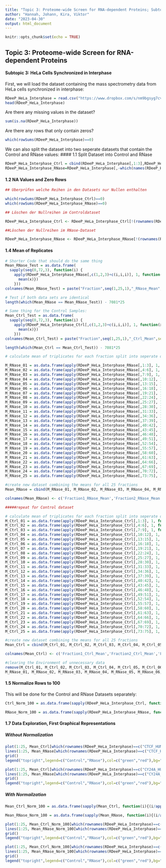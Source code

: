 ```yaml
---
title: "Topic 3: Proteome-wide Screen for RNA-dependent Proteins; Subtopic 3: HeLa synchronized in Interphase"
author: "Hannah, Johann, Kira, Viktor"
date: "2023-04-30"
output: html_document
---
```


```r
knitr::opts_chunk$set(echo = TRUE)
```

## Topic 3: Proteome-wide Screen for RNA-dependent Proteins

#### Subtopic 3: HeLa Cells Synchronized in Interphase

First, we will load the dataset containing the mass spectrometry data from HeLa cells synchronized in interphase:

```r
RDeeP_HeLa_Interphase = read.csv("https://www.dropbox.com/s/nm9bgsyg7cv6wu1/RDeeP_HeLa_Interphase.csv?dl=1", header=TRUE, row.names=1, sep = ";")
head(RDeeP_HeLa_Interphase)
```

Are there any missing values in the dataset?

```r
sum(is.na(RDeeP_HeLa_Interphase))
```

Are there any rows that only contain zeros?

```r
which(rowSums(RDeeP_HeLa_Interphase)==0)
```

We can also split the dataset into two seperate datasets that contain the Control and RNase values:
#### 1.1 Split Dataset into Control and RNase

```r
RDeeP_HeLa_Interphase_Ctrl = cbind(RDeeP_HeLa_Interphase[,1:3],RDeeP_HeLa_Interphase[,7:9],RDeeP_HeLa_Interphase[,13:15],RDeeP_HeLa_Interphase[,19:21],RDeeP_HeLa_Interphase[,25:27],RDeeP_HeLa_Interphase[,31:33],RDeeP_HeLa_Interphase[,37:39],RDeeP_HeLa_Interphase[,43:45],RDeeP_HeLa_Interphase[,49:51],RDeeP_HeLa_Interphase[,55:57],RDeeP_HeLa_Interphase[,61:63],RDeeP_HeLa_Interphase[,67:69],RDeeP_HeLa_Interphase[,73:75],RDeeP_HeLa_Interphase[,79:81],RDeeP_HeLa_Interphase[,85:87],RDeeP_HeLa_Interphase[,91:93],RDeeP_HeLa_Interphase[,97:99],RDeeP_HeLa_Interphase[,103:105],RDeeP_HeLa_Interphase[,109:111],RDeeP_HeLa_Interphase[,115:117],RDeeP_HeLa_Interphase[,121:123],RDeeP_HeLa_Interphase[,127:129],RDeeP_HeLa_Interphase[,133:135],RDeeP_HeLa_Interphase[,139:141],RDeeP_HeLa_Interphase[,145:147])
RDeeP_HeLa_Interphase_RNase=RDeeP_HeLa_Interphase[,-which(names(RDeeP_HeLa_Interphase) %in% colnames(RDeeP_HeLa_Interphase_Ctrl))]
```

#### 1.2 NA Values and Zero Rows
```r
## Überprüfen welche Reihen in den Datasets nur Nullen enthalten

which(rowSums(RDeeP_HeLa_Interphase_Ctrl)==0)
which(rowSums(RDeeP_HeLa_Interphase_RNase)==0)

## Löschen der Nullreihen im Controldataset

RDeeP_HeLa_Interphase_Ctrl <- RDeeP_HeLa_Interphase_Ctrl[!(rownames(RDeeP_HeLa_Interphase_Ctrl)%in% c("FHOD3_HUMAN","P210L_HUMAN","PKD1_HUMAN","TGM7_HUMAN","KIF1A_HUMAN")),]

##Löschen der Nullreihen im RNase-Dataset

RDeeP_HeLa_Interphase_RNase <- RDeeP_HeLa_Interphase_RNase[!(rownames(RDeeP_HeLa_Interphase_RNase) %in% c("FHOD3_HUMAN","P210L_HUMAN","PKD1_HUMAN","TGM7_HUMAN", "KIF1A_HUMAN")),]
```

#### 1.4 Mean of Replicates

```r

# Shorter Code that should do the same thing
Mean_RNase_Test = as.data.frame(
  sapply(seq(0,72,3), function(i) {
    apply(RDeeP_HeLa_Interphase_RNase[,c(1,2,3)+c(i,i,i)], 1, function(x) {
      mean(x)})
    }))
colnames(Mean_RNase_Test) = paste("Fraction",seq(1,25,1),"_RNase_Mean",sep="")

# Test if both data sets are identical
length(which(Mean_RNase == Mean_RNase_Test)) - 7081*25

# Same thing for the Control Samples:
Mean_Ctrl_Test = as.data.frame(
  sapply(seq(0,72,3), function(i) {
    apply(RDeeP_HeLa_Interphase_Ctrl[,c(1,2,3)+c(i,i,i)], 1, function(x) {
      mean(x)})
    }))
colnames(Mean_Ctrl_Test) = paste("Fraction",seq(1,25,1),"_Ctrl_Mean",sep="")

length(which(Mean_Ctrl == Mean_Ctrl_Test)) - 7081*25

```


```r

# calculate mean of triplicates for each fraction split into seperate datasets

M_RNase_01 = as.data.frame(apply(RDeeP_HeLa_Interphase_RNase[,1:3], 1, function(x) {mean(x)}))
M_RNase_02 = as.data.frame(apply(RDeeP_HeLa_Interphase_RNase[,4:6], 1, function(x) {mean(x)}))
M_RNase_03 = as.data.frame(apply(RDeeP_HeLa_Interphase_RNase[,7:9], 1, function(x) {mean(x)}))
M_RNase_04 = as.data.frame(apply(RDeeP_HeLa_Interphase_RNase[,10:12], 1, function(x) {mean(x)}))
M_RNase_05 = as.data.frame(apply(RDeeP_HeLa_Interphase_RNase[,13:15], 1, function(x) {mean(x)}))
M_RNase_06 = as.data.frame(apply(RDeeP_HeLa_Interphase_RNase[,16:18], 1, function(x) {mean(x)}))
M_RNase_07 = as.data.frame(apply(RDeeP_HeLa_Interphase_RNase[,19:21], 1, function(x) {mean(x)}))
M_RNase_08 = as.data.frame(apply(RDeeP_HeLa_Interphase_RNase[,22:24], 1, function(x) {mean(x)}))
M_RNase_09 = as.data.frame(apply(RDeeP_HeLa_Interphase_RNase[,25:27], 1, function(x) {mean(x)}))
M_RNase_10 = as.data.frame(apply(RDeeP_HeLa_Interphase_RNase[,28:30], 1, function(x) {mean(x)}))
M_RNase_11 = as.data.frame(apply(RDeeP_HeLa_Interphase_RNase[,31:33], 1, function(x) {mean(x)}))
M_RNase_12 = as.data.frame(apply(RDeeP_HeLa_Interphase_RNase[,34:36], 1, function(x) {mean(x)}))
M_RNase_13 = as.data.frame(apply(RDeeP_HeLa_Interphase_RNase[,37:39], 1, function(x) {mean(x)}))
M_RNase_14 = as.data.frame(apply(RDeeP_HeLa_Interphase_RNase[,40:42], 1, function(x) {mean(x)}))
M_RNase_15 = as.data.frame(apply(RDeeP_HeLa_Interphase_RNase[,43:45], 1, function(x) {mean(x)}))
M_RNase_16 = as.data.frame(apply(RDeeP_HeLa_Interphase_RNase[,46:48], 1, function(x) {mean(x)}))
M_RNase_17 = as.data.frame(apply(RDeeP_HeLa_Interphase_RNase[,49:51], 1, function(x) {mean(x)}))
M_RNase_18 = as.data.frame(apply(RDeeP_HeLa_Interphase_RNase[,52:54], 1, function(x) {mean(x)}))
M_RNase_19 = as.data.frame(apply(RDeeP_HeLa_Interphase_RNase[,55:57], 1, function(x) {mean(x)}))
M_RNase_20 = as.data.frame(apply(RDeeP_HeLa_Interphase_RNase[,58:60], 1, function(x) {mean(x)}))
M_RNase_21 = as.data.frame(apply(RDeeP_HeLa_Interphase_RNase[,61:63], 1, function(x) {mean(x)}))
M_RNase_22 = as.data.frame(apply(RDeeP_HeLa_Interphase_RNase[,64:66], 1, function(x) {mean(x)}))
M_RNase_23 = as.data.frame(apply(RDeeP_HeLa_Interphase_RNase[,67:69], 1, function(x) {mean(x)}))
M_RNase_24 = as.data.frame(apply(RDeeP_HeLa_Interphase_RNase[,70:72], 1, function(x) {mean(x)}))
M_RNase_25 = as.data.frame(apply(RDeeP_HeLa_Interphase_RNase[,73:75], 1, function(x) {mean(x)}))

#create new dataset combining the means for all 25 fractions
Mean_RNase = cbind(M_RNase_01, M_RNase_02, M_RNase_03, M_RNase_04, M_RNase_05, M_RNase_06, M_RNase_07, M_RNase_08, M_RNase_09, M_RNase_10, M_RNase_11, M_RNase_12, M_RNase_13, M_RNase_14, M_RNase_15, M_RNase_16, M_RNase_17, M_RNase_18, M_RNase_19, M_RNase_20, M_RNase_21, M_RNase_22, M_RNase_23, M_RNase_24, M_RNase_25)

colnames(Mean_RNase) <- c('Fraction1_RNase_Mean','Fraction2_RNase_Mean','Fraction3_RNase_Mean','Fraction4_RNase_Mean','Fraction5_RNase_Mean','Fraction6_RNase_Mean','Fraction7_RNase_Mean','Fraction8_RNase_Mean','Fraction9_RNase_Mean','Fraction10_RNase_Mean','Fraction11_RNase_Mean','Fraction12_RNase_Mean','Fraction13_RNase_Mean','Fraction14_RNase_Mean','Fraction15_RNase_Mean','Fraction16_RNase_Mean','Fraction17_RNase_Mean','Fraction18_RNase_Mean','Fraction19_RNase_Mean','Fraction20_RNase_Mean','Fraction21_RNase_Mean','Fraction22_RNase_Mean','Fraction23_RNase_Mean','Fraction24_RNase_Mean','Fraction25_RNase_Mean')

#####repeat for Control dataset

# calculate mean of triplicates for each fraction split into seperate datasets
M_Ctrl_01 = as.data.frame(apply(RDeeP_HeLa_Interphase_Ctrl[,1:3], 1, function(x) {mean(x)}))
M_Ctrl_02 = as.data.frame(apply(RDeeP_HeLa_Interphase_Ctrl[,4:6], 1, function(x) {mean(x)}))
M_Ctrl_03 = as.data.frame(apply(RDeeP_HeLa_Interphase_Ctrl[,7:9], 1, function(x) {mean(x)}))
M_Ctrl_04 = as.data.frame(apply(RDeeP_HeLa_Interphase_Ctrl[,10:12], 1, function(x) {mean(x)}))
M_Ctrl_05 = as.data.frame(apply(RDeeP_HeLa_Interphase_Ctrl[,13:15], 1, function(x) {mean(x)}))
M_Ctrl_06 = as.data.frame(apply(RDeeP_HeLa_Interphase_Ctrl[,16:18], 1, function(x) {mean(x)}))
M_Ctrl_07 = as.data.frame(apply(RDeeP_HeLa_Interphase_Ctrl[,19:21], 1, function(x) {mean(x)}))
M_Ctrl_08 = as.data.frame(apply(RDeeP_HeLa_Interphase_Ctrl[,22:24], 1, function(x) {mean(x)}))
M_Ctrl_09 = as.data.frame(apply(RDeeP_HeLa_Interphase_Ctrl[,25:27], 1, function(x) {mean(x)}))
M_Ctrl_10 = as.data.frame(apply(RDeeP_HeLa_Interphase_Ctrl[,28:30], 1, function(x) {mean(x)}))
M_Ctrl_11 = as.data.frame(apply(RDeeP_HeLa_Interphase_Ctrl[,31:33], 1, function(x) {mean(x)}))
M_Ctrl_12 = as.data.frame(apply(RDeeP_HeLa_Interphase_Ctrl[,34:36], 1, function(x) {mean(x)}))
M_Ctrl_13 = as.data.frame(apply(RDeeP_HeLa_Interphase_Ctrl[,37:39], 1, function(x) {mean(x)}))
M_Ctrl_14 = as.data.frame(apply(RDeeP_HeLa_Interphase_Ctrl[,40:42], 1, function(x) {mean(x)}))
M_Ctrl_15 = as.data.frame(apply(RDeeP_HeLa_Interphase_Ctrl[,43:45], 1, function(x) {mean(x)}))
M_Ctrl_16 = as.data.frame(apply(RDeeP_HeLa_Interphase_Ctrl[,46:48], 1, function(x) {mean(x)}))
M_Ctrl_17 = as.data.frame(apply(RDeeP_HeLa_Interphase_Ctrl[,49:51], 1, function(x) {mean(x)}))
M_Ctrl_18 = as.data.frame(apply(RDeeP_HeLa_Interphase_Ctrl[,52:54], 1, function(x) {mean(x)}))
M_Ctrl_19 = as.data.frame(apply(RDeeP_HeLa_Interphase_Ctrl[,55:57], 1, function(x) {mean(x)}))
M_Ctrl_20 = as.data.frame(apply(RDeeP_HeLa_Interphase_Ctrl[,58:60], 1, function(x) {mean(x)}))
M_Ctrl_21 = as.data.frame(apply(RDeeP_HeLa_Interphase_Ctrl[,61:63], 1, function(x) {mean(x)}))
M_Ctrl_22 = as.data.frame(apply(RDeeP_HeLa_Interphase_Ctrl[,64:66], 1, function(x) {mean(x)}))
M_Ctrl_23 = as.data.frame(apply(RDeeP_HeLa_Interphase_Ctrl[,67:69], 1, function(x) {mean(x)}))
M_Ctrl_24 = as.data.frame(apply(RDeeP_HeLa_Interphase_Ctrl[,70:72], 1, function(x) {mean(x)}))
M_Ctrl_25 = as.data.frame(apply(RDeeP_HeLa_Interphase_Ctrl[,73:75], 1, function(x) {mean(x)}))

#create new dataset combining the means for all 25 fractions
Mean_Ctrl = cbind(M_Ctrl_01, M_Ctrl_02, M_Ctrl_03, M_Ctrl_04, M_Ctrl_05, M_Ctrl_06, M_Ctrl_07, M_Ctrl_08, M_Ctrl_09, M_Ctrl_10, M_Ctrl_11, M_Ctrl_12, M_Ctrl_13, M_Ctrl_14, M_Ctrl_15, M_Ctrl_16, M_Ctrl_17, M_Ctrl_18, M_Ctrl_19, M_Ctrl_20, M_Ctrl_21, M_Ctrl_22, M_Ctrl_23, M_Ctrl_24, M_Ctrl_25)

colnames(Mean_Ctrl) <- c('Fraction1_Ctrl_Mean','Fraction2_Ctrl_Mean','Fraction3_Ctrl_Mean','Fraction4_Ctrl_Mean','Fraction5_Ctrl_Mean','Fraction6_Ctrl_Mean','Fraction7_Ctrl_Mean','Fraction8_Ctrl_Mean','Fraction9_Ctrl_Mean','Fraction10_Ctrl_Mean','Fraction11_Ctrl_Mean','Fraction12_Ctrl_Mean','Fraction13_Ctrl_Mean','Fraction14_Ctrl_Mean','Fraction15_Ctrl_Mean','Fraction16_Ctrl_Mean','Fraction17_Ctrl_Mean','Fraction18_Ctrl_Mean','Fraction19_Ctrl_Mean','Fraction20_Ctrl_Mean','Fraction21_Ctrl_Mean','Fraction22_Ctrl_Mean','Fraction23_Ctrl_Mean','Fraction24_Ctrl_Mean','Fraction25_Ctrl_Mean')

#clearing the Environment of unnecessary data
remove(M_Ctrl_01, M_Ctrl_02, M_Ctrl_03, M_Ctrl_04, M_Ctrl_05, M_Ctrl_06, M_Ctrl_07, M_Ctrl_08, M_Ctrl_09, M_Ctrl_10, M_Ctrl_11, M_Ctrl_12, M_Ctrl_13, M_Ctrl_14, M_Ctrl_15, M_Ctrl_16, M_Ctrl_17, M_Ctrl_18, M_Ctrl_19, M_Ctrl_20, M_Ctrl_21, M_Ctrl_22, M_Ctrl_23, M_Ctrl_24, M_Ctrl_25,
M_RNase_01, M_RNase_02, M_RNase_03, M_RNase_04, M_RNase_05, M_RNase_06, M_RNase_07, M_RNase_08, M_RNase_09, M_RNase_10, M_RNase_11, M_RNase_12, M_RNase_13, M_RNase_14, M_RNase_15, M_RNase_16, M_RNase_17, M_RNase_18, M_RNase_19, M_RNase_20, M_RNase_21, M_RNase_22, M_RNase_23, M_RNase_24, M_RNase_25)

```

#### 1.5 Normalize Rows to 100

This will be done for the Control and RNase Datasets separately:

```r
Ctrl_Norm_100 = as.data.frame(sapply(RDeeP_HeLa_Interphase_Ctrl, function(i){(i/apply(RDeeP_HeLa_Interphase_Ctrl,1,sum))*100}))

RNase_Norm_100 = as.data.frame(sapply(RDeeP_HeLa_Interphase_RNase, function(i){(i/apply(RDeeP_HeLa_Interphase_RNase,1,sum))*100}))
```

#### 1.7 Data Exploration, First Graphical Representations

##### Without Normalization
```r
plot(1:25, Mean_Ctrl[which(rownames(RDeeP_HeLa_Interphase)==c("CTCF_HUMAN")),],type="l",lwd=3,col="green",xlab="Fractions",ylab="Relative Protein Amount",main="CTCF_HUMAN")
lines(1:25, Mean_RNase[which(rownames(RDeeP_HeLa_Interphase)==c("CTCF_HUMAN")),], type="l",lwd=3,col="red")
grid()
legend("topright",legend=c("Control","RNase"),col=c("green","red"),bg="white",lwd=2)
```
```r
plot(1:25, Mean_Ctrl[which(rownames(RDeeP_HeLa_Interphase)==c("CY24A_HUMAN")),],type="l",lwd=3,col="green",xlab="Fractions",ylab="Relative Protein Amount",main="CY24A_HUMAN")
lines(1:25, Mean_RNase[which(rownames(RDeeP_HeLa_Interphase)==c("CY24A_HUMAN")),], type="l",lwd=3,col="red")
grid()
legend("topright",legend=c("Control","RNase"),col=c("green","red"),bg="white",lwd=2)
```

##### With Normailzation 
```r
Mean_Ctrl_Norm_100 = as.data.frame(sapply(Mean_Ctrl, function(i){(i/apply(Mean_Ctrl,1,sum))*100}))

Mean_RNase_Norm_100 = as.data.frame(sapply(Mean_RNase, function(i){(i/apply(Mean_RNase,1,sum))*100}))
```

```r
plot(1:25, Mean_Ctrl_Norm_100[which(rownames(RDeeP_HeLa_Interphase)==c("CTCF_HUMAN")),],type="l",lwd=3,col="green",xlab="Fractions",ylab="Relative Protein Amount",main="CTCF_HUMAN Normalized", ylim=c(0,25))
lines(1:25, Mean_RNase_Norm_100[which(rownames(RDeeP_HeLa_Interphase)==c("CTCF_HUMAN")),], type="l",lwd=3,col="red")
grid()
legend("topright",legend=c("Control","RNase"),col=c("green","red"),bg="white",lwd=2)
```

```r
plot(1:25, Mean_Ctrl_Norm_100[which(rownames(RDeeP_HeLa_Interphase)==c("CY24A_HUMAN")),],type="l",lwd=3,col="green",xlab="Fractions",ylab="Relative Protein Amount",main="CY24A_HUMAN Normailzed", ylim=c(0,18))
lines(1:25, Mean_RNase_Norm_100[which(rownames(RDeeP_HeLa_Interphase)==c("CY24A_HUMAN")),], type="l",lwd=3,col="red")
grid()
legend("topright",legend=c("Control","RNase"),col=c("green","red"),bg="white",lwd=2)
```

